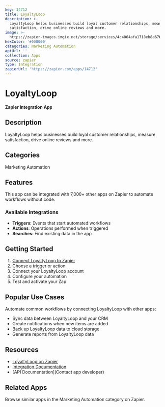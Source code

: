 ```yaml
---
key: 14712
title: LoyaltyLoop
description: >-
  LoyaltyLoop helps businesses build loyal customer relationships, measure
  satisfaction, drive online reviews and more.
image: >-
  https://zapier-images.imgix.net/storage/services/4c4064afa1718eb8a6700fc5390df9a0.png?auto=format%2Ccompress&ixlib=python-3.0.0&q=50
hexColor: '#000000'
categories: Marketing Automation
apiUrl: ''
collection: Apps
source: zapier
type: Integration
zapierUrl: 'https://zapier.com/apps/14712'
---
```

# LoyaltyLoop

**Zapier Integration App**

## Description

LoyaltyLoop helps businesses build loyal customer relationships, measure satisfaction, drive online reviews and more.

## Categories

Marketing Automation

## Features

This app can be integrated with 7,000+ other apps on Zapier to automate workflows without code.

### Available Integrations

- **Triggers**: Events that start automated workflows
- **Actions**: Operations performed when triggered
- **Searches**: Find existing data in the app

## Getting Started

1. [Connect LoyaltyLoop to Zapier](https://zapier.com/apps/14712)
2. Choose a trigger or action
3. Connect your LoyaltyLoop account
4. Configure your automation
5. Test and activate your Zap

## Popular Use Cases

Automate common workflows by connecting LoyaltyLoop with other apps:

- Sync data between LoyaltyLoop and your CRM
- Create notifications when new items are added
- Back up LoyaltyLoop data to cloud storage
- Generate reports from LoyaltyLoop data

## Resources

- [LoyaltyLoop on Zapier](https://zapier.com/apps/14712)
- [Integration Documentation](https://zapier.com/apps/14712/integrations)
- [API Documentation](Contact app developer)

## Related Apps

Browse similar apps in the Marketing Automation category on Zapier.
